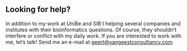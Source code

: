 
## Looking for help?

In addition to my work at UniBe and SIB I helping several companies and institutes with their bioinformatics questions. Of course, they shouldn't interfere or conflict with my daily work. If you are interested to work with me,  let's talk! Send me an e-mail at [geert@vangeestconsultancy.com](mailto:geert@vangeestconsultancy.com)